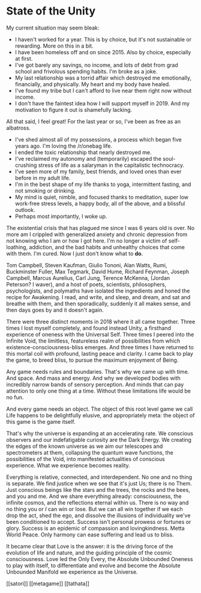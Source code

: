 # State of the Unity

My current situation may seem bleak:
- I haven't worked for a year. This is by choice, but it's not sustainable or rewarding. More on this in a bit.
- I have been homeless off and on since 2015. Also by choice, especially at first.
- I've got barely any savings, no income, and lots of debt from grad school and frivolous spending habits. I'm broke as a joke.
- My last relationship was a torrid affair which destroyed me emotionally, financially, and physically. My heart and my body have healed.
- I've found my tribe but I can't afford to live near them right now without income.
- I don't have the faintest idea how I will support myself in 2019. And my motivation to figure it out is shamefully lacking.

All that said, I feel great! For the last year or so, I've been as free as an albatross.
- I've shed almost all of my possessions, a process which began five years ago. I'm loving the /r/onebag life.
- I ended the toxic relationship that nearly destroyed me.
- I've reclaimed my autonomy and (temporarily) escaped the soul-crushing stress of life as a salaryman in the capitalistic technocracy.
- I've seen more of my family, best friends, and loved ones than ever before in my adult life.
- I'm in the best shape of my life thanks to yoga, intermittent fasting, and not smoking or drinking.
- My mind is quiet, nimble, and focused thanks to meditation, super low work-free stress levels, a happy body, all of the above, and a blissful outlook.
- Perhaps most importantly, I woke up.

The existential crisis that has plagued me since I was 6 years old is over. No more am I crippled with generalized anxiety and chronic depression from not knowing who I am or how I got here. I'm no longer a victim of self-loathing, addiction, and the bad habits and unhealthy choices that come with them. I'm cured. Now I just don't know what to **do**.

Tom Campbell, Steven Kaufman, Giulio Tononi, Alan Watts, Rumi, Buckminster Fuller, Max Tegmark, David Hume, Richard Feynman, Joseph Campbell, Marcus Aurelius, Carl Jung, Terence McKenna, (Jordan Peterson? I waver), and a host of poets, scientists, philosophers, psychologists, and polymaths have isolated the ingredients and honed the recipe for Awakening. I read, and write, and sleep, and dream, and sat and breathe with them, and then sporadically, suddenly it all makes sense, and then days goes by and it doesn't again.

There were three distinct moments in 2018 where it all came together. Three times I lost myself completely, and found instead Unity, a firsthand experience of oneness with the Universal Self. Three times I peered into the Infinite Void, the limitless, featureless realm of possibilities from which existence-consciousness-bliss emerges. And three times I have returned to this mortal coil with profound, lasting peace and clarity. I came back to play the game, to breed bliss, to pursue the maximum enjoyment of Being.

Any game needs rules and boundaries. That's why we came up with time. And space. And mass and energy. And why we developed bodies with incredibly narrow bands of sensory perception. And minds that can pay attention to only one thing at a time. Without these limitations life would be no fun.

And every game needs an object. The object of this root level game we call Life happens to be delightfully elusive, and appropriately meta: the object of this game is the game itself.

That's why the universe is expanding at an accelerating rate. We conscious observers and our indefatigable curiosity are the Dark Energy. We creating the edges of the known universe as we aim our telescopes and spectrometers at them, collapsing the quantum wave functions, the possibilities of the Void, into manifested actualities of conscious experience. What we experience becomes reality.

Everything is relative, connected, and interdependent. No one and no thing is separate. We find justice when we see that it's just Us; there is no Them. Just conscious beings like the stars and the trees, the rocks and the bees, and you and me. And we share everything already: consciousness, the infinite cosmos, and the reflections eternal within us. There is no way and no thing you or *I* can win or lose. But we can all win together if we each drop the act, shed the ego, and dissolve the illusions of individuality we've been conditioned to accept. Success isn't personal prowess or fortunes or glory. Success is an epidemic of compassion and lovingkindness. Metta World Peace. Only harmony can ease suffering and lead us to bliss.

It became clear that Love is the answer: it is the driving force of the evolution of life and nature, and the guiding principle of the cosmic consciousness. Love led the Only Every, the Absolute Unbounded Oneness to play with itself, to differentiate and evolve and become the Absolute Unbounded Manifold we experience as the Universe.

[[satori]] [[metagame]] [[tathata]]